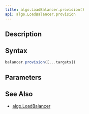 ```yaml
---
title: algo.LoadBalancer.provision()
api: algo.LoadBalancer.provision
---
```


## Description

<Summary/>

## Syntax

``` js
balancer.provision([...targets])
```

## Parameters

<Parameters/>

## See Also

* [algo.LoadBalancer](/reference/api/algo/LoadBalancer)
